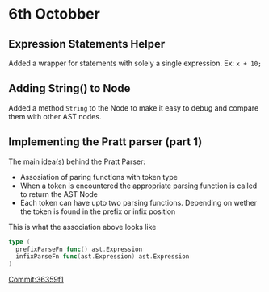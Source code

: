 # 6th Octobber

## Expression Statements Helper

Added a wrapper for statements with solely a single expression. Ex: `x + 10;`


## Adding String() to Node

Added a method `String` to the Node to make it easy to debug and compare them with 
other AST nodes.

## Implementing the Pratt parser (part 1)

The main idea(s) behind the Pratt Parser:
 * Assosiation of paring functions with token type
 * When a token is encountered the appropriate parsing function is called to return the AST Node
 * Each token can have upto two parsing functions. Depending on wether the token is found in the 
   prefix or infix position

This is what the association above looks like
```go
type (
  prefixParseFn func() ast.Expression
  infixParseFn func(ast.Expression) ast.Expression
)
```

[Commit:36359f1](https://github.com/Cijin/go-interpreter/commit/36359f13bef13420898e32874c896619f1ef1e16)
